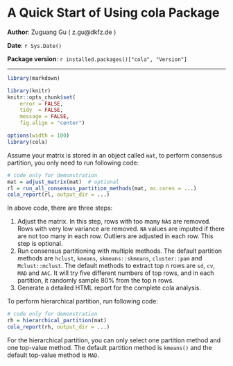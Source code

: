 <!--
%\VignetteEngine{knitr}
%\VignetteIndexEntry{1. A Quick Start of Using cola Package}
-->

A Quick Start of Using cola Package
=============================================================

**Author**: Zuguang Gu ( z.gu@dkfz.de )

**Date**: `r Sys.Date()`

**Package version**: `r installed.packages()["cola", "Version"]`

-------------------------------------------------------------

```r
library(markdown)

library(knitr)
knitr::opts_chunk$set(
    error = FALSE,
    tidy  = FALSE,
    message = FALSE,
    fig.align = "center")

options(width = 100)
library(cola)
```

Assume your matrix is stored in an object called `mat`, to perform consensus partition,
you only need to run following code:

```r
# code only for demonstration
mat = adjust_matrix(mat)  # optional
rl = run_all_consensus_partition_methods(mat, mc.cores = ...)
cola_report(rl, output_dir = ...)
```

In above code, there are three steps:

1. Adjust the matrix. In this step, rows with too many `NA`s are removed. Rows with very low variance
are removed. `NA` values are imputed if there are not too many in each row. Outliers are adjusted in each
row. This step is optional.
2. Run consensus partitioning with multiple methods. The default partition methods are `hclust`,
`kmeans`, `skmeans::skmeans`, `cluster::pam` and `Mclust::mclust`. The default methods to
extract top n rows are `sd`, `cv`, `MAD` and `AAC`. It will try five different numbers of top rows,
and in each partition, it randomly sample 80% from the top n rows.
3. Generate a detailed HTML report for the complete cola analysis.

To perform hierarchical partition, run following code:

```r
# code only for demonstration
rh = hierarchical_partition(mat)
cola_report(rh, output_dir = ...)
```

For the hierarchical partition, you can only select one partition method and one top-value method.
The default partition method is `kmeans()` and the default top-value method is `MAD`.


